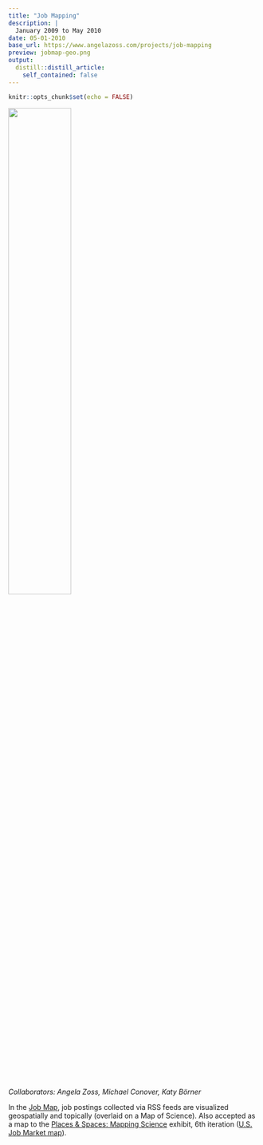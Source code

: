 ```yaml
---
title: "Job Mapping"
description: |
  January 2009 to May 2010
date: 05-01-2010
base_url: https://www.angelazoss.com/projects/job-mapping
preview: jobmap-geo.png
output:
  distill::distill_article:
    self_contained: false
---
```


```r
knitr::opts_chunk$set(echo = FALSE)
```

![](jobmap-geo.png){width=50%}

*Collaborators: Angela Zoss, Michael Conover, Katy Börner*

In the [Job Map](http://mapjobs.cns.iu.edu/), job postings collected via RSS feeds are visualized geospatially and topically (overlaid on a Map of Science). Also accepted as a map to the [Places & Spaces: Mapping Science](http://scimaps.org/) exhibit, 6th iteration ([U.S. Job Market map](http://scimaps.org/maps/map/us_job_market_where__122/)).
